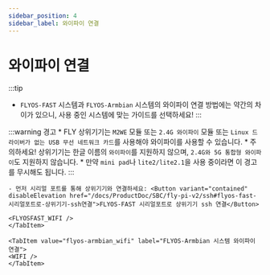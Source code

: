 ```yaml
---
sidebar_position: 4
sidebar_label: 와이파이 연결
---
```





# 와이파이 연결
:::tip
- `FLYOS-FAST` 시스템과 `FLYOS-Armbian` 시스템의 와이파이 연결 방법에는 약간의 차이가 있으니, 사용 중인 시스템에 맞는 가이드를 선택하세요!
:::

:::warning 경고
    * FLY 상위기기는 `M2WE` 모듈 또는 `2.4G 와이파이` 모듈 또는 `Linux 드라이버가 없는 USB 무선 네트워크 카드`를 사용해야 와이파이를 사용할 수 있습니다.
    * 주의하세요! 상위기기는 한글 이름의 `와이파이`를 지원하지 않으며, `2.4G와 5G 통합형 와이파이`도 지원하지 않습니다.
    * 만약 `mini pad`나 `lite2/lite2.1`을 사용 중이라면 이 경고를 무시해도 됩니다.
:::
<Tabs>
    <TabItem value="flyos-fast_wifi" label="FLYOS-FAST 시스템 와이파이 연결">
    
    - 먼저 시리얼 포트를 통해 상위기기와 연결하세요: <Button variant="contained" disableElevation href="/docs/ProductDoc/SBC/fly-pi-v2/ssh#flyos-fast-시리얼포트로-상위기기-ssh연결">FLYOS-FAST 시리얼포트로 상위기기 ssh 연결</Button>

    <FLYOSFAST_WIFI />
    </TabItem>
    
    <TabItem value="flyos-armbian_wifi" label="FLYOS-Armbian 시스템 와이파이 연결">
    <WIFI />
    </TabItem>
</Tabs>

  
